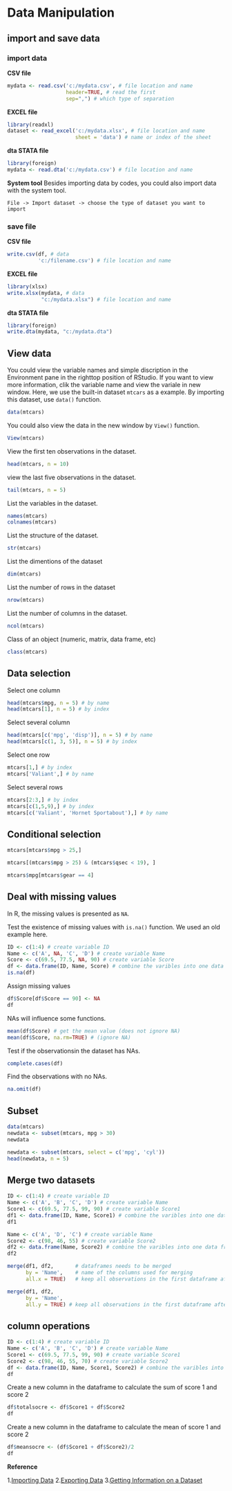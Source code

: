 # Data Manipulation

## import and save data

### import data
**CSV file**
```r
mydata <- read.csv('c:/mydata.csv', # file location and name
                   header=TRUE, # read the first 
                   sep=",") # which type of separation
```

**EXCEL file**
```r
library(readxl)
dataset <- read_excel('c:/mydata.xlsx', # file location and name
                      sheet = 'data') # name or index of the sheet
```

**dta STATA file**
```r
library(foreign)
mydata <- read.dta('c:/mydata.csv') # file location and name
```

**System tool**
Besides importing data by codes, you could also import data with the system tool.
```
File -> Import dataset -> choose the type of dataset you want to import
```

### save file
**CSV file**
```r
write.csv(df, # data
          'c:/filename.csv') # file location and name
```

**EXCEL file**
```r
library(xlsx)
write.xlsx(mydata, # data
           "c:/mydata.xlsx") # file location and name
```

**dta STATA file**
```r
library(foreign)
write.dta(mydata, "c:/mydata.dta")
```

## View data
You could view the variable names and simple discription in the Environment pane in the righttop position of RStudio. If you want to view more information, clik the variable name and view the variale in new window. Here, we use the built-in dataset ``mtcars`` as a example. By importing this dataset, use ``data()`` function.
```r
data(mtcars)
```


You could also view the data in the new window by ``View()`` function.
```r
View(mtcars)
```

View the first ten observations in the dataset.
```r
head(mtcars, n = 10)
```
view the last five observations in the dataset.
```r
tail(mtcars, n = 5)
```


List the variables in the dataset.
```r
names(mtcars)
colnames(mtcars)
```
List the structure of the dataset.
```r
str(mtcars)
```

List the dimentions of the dataset
```r
dim(mtcars)
```

List the number of rows in the dataset
```r
nrow(mtcars)
```

List the number of columns in the dataset.
```r
ncol(mtcars)
```
Class of an object (numeric, matrix, data frame, etc)
```r
class(mtcars)
```

## Data selection
Select one column
```r
head(mtcars$mpg, n = 5) # by name
head(mtcars[1], n = 5) # by index
```
Select several column
```r
head(mtcars[c('mpg', 'disp')], n = 5) # by name
head(mtcars[c(1, 3, 5)], n = 5) # by index
```
Select one row
```r
mtcars[1,] # by index
mtcars['Valiant',] # by name
```
Select several rows
```r
mtcars[2:3,] # by index
mtcars[c(1,5,9),] # by index
mtcars[c('Valiant', 'Hornet Sportabout'),] # by name
```

## Conditional selection

```r
mtcars[mtcars$mpg > 25,]
```
```r
mtcars[(mtcars$mpg > 25) & (mtcars$qsec < 19), ]
```
```r
mtcars$mpg[mtcars$gear == 4]
```

## Deal with missing values
In R, the missing values is presented as ``NA``.

Test the existence of missing values with ``is.na()`` function. We used an old example here.
```r
ID <- c(1:4) # create variable ID
Name <- c('A', NA, 'C', 'D') # create variable Name
Score <- c(69.5, 77.5, NA, 90) # create variable Score
df <- data.frame(ID, Name, Score) # combine the varibles into one data frame called df
is.na(df)
```
Assign missing values
```r
df$Score[df$Score == 90] <- NA
df
```
NAs will influence some functions.
```r
mean(df$Score) # get the mean value (does not ignore NA)
mean(df$Score, na.rm=TRUE) # (ignore NA)
```
Test if the observationsin the dataset has NAs.
```r
complete.cases(df)
```
Find the observations with no NAs.
```r
na.omit(df)
```

## Subset
```r
data(mtcars)
newdata <- subset(mtcars, mpg > 30)
newdata
```
```r
newdata <- subset(mtcars, select = c('mpg', 'cyl'))
head(newdata, n = 5)
```

## Merge two datasets
```r
ID <- c(1:4) # create variable ID
Name <- c('A', 'B', 'C', 'D') # create variable Name
Score1 <- c(69.5, 77.5, 99, 90) # create variable Score1
df1 <- data.frame(ID, Name, Score1) # combine the varibles into one data frame called df1
df1

Name <- c('A', 'D', 'C') # create variable Name
Score2 <- c(98, 46, 55) # create variable Score2
df2 <- data.frame(Name, Score2) # combine the varibles into one data frame called df2
df2
```
```r
merge(df1, df2,       # dataframes needs to be merged
      by = 'Name',    # name of the columns used for merging
      all.x = TRUE)   # keep all observations in the first dataframe after merging
```
```r
merge(df1, df2, 
      by = 'Name',
      all.y = TRUE) # keep all observations in the first dataframe after merging
```

## column operations
```r
ID <- c(1:4) # create variable ID
Name <- c('A', 'B', 'C', 'D') # create variable Name
Score1 <- c(69.5, 77.5, 99, 90) # create variable Score1
Score2 <- c(98, 46, 55, 70) # create variable Score2
df <- data.frame(ID, Name, Score1, Score2) # combine the varibles into one data frame called df
df
```
Create a new column in the dataframe to calculate the sum of score 1 and score 2
```r
df$totalsocre <- df$Score1 + df$Score2
df
```
Create a new column in the dataframe to calculate the mean of score 1 and score 2
```r
df$meansocre <- (df$Score1 + df$Score2)/2
df
```


**Reference**

1.[Importing Data](https://www.statmethods.net/input/importingdata.html)
2.[Exporting Data](https://www.statmethods.net/input/exportingdata.html)
3.[Getting Information on a Dataset](https://www.statmethods.net/input/contents.html)


